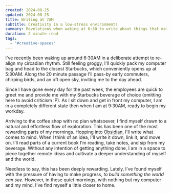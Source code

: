 ```yaml
---
created: 2024-08-25
updated: 2024-08-25
title: Writing at 7AM
subtitle: Creativity in a low-stress environments
summary: Revelations when waking at 6:30 to write about things that matter to you.
duration: 2 minute read
tags:
  - "#creative-spaces"
---
```

I've recently been waking up around 6:30AM in a deliberate attempt to re-align my circadian rhythm. Still feeling groggy, I'll quickly pack my computer bag and head to the closest Starbucks, which conveniently opens up at 5:30AM. Along the 20 minute passage I'll pass-by early commuters, chirping birds, and an oft open sky, inviting me to the day ahead.

Since I have gone every day for the past week, the employees are quick to greet me and provide me with my Starbucks beverage of choice (omitting here to avoid criticism :P). As I sit down and get in front my computer, I am in a completely different state then when I am at 9:30AM, ready to begin my workday.

Arriving to the coffee shop with no plan whatsoever, I find myself drawn to a natural and effortless flow of exploration. This has been one of the most rewarding parts of my mornings. Hopping into [Obsidian](https://obsidian.md/), I'll write what comes to mind. When I think of an idea, I'll write it down, link it, and move on. I'll read parts of a current book I'm reading, take notes, and sip from my beverage. Without any intention of getting anything done, I am in a space to piece together remote ideas and cultivate a deeper understanding of myself and the world.

Needless to say, this has been deeply rewarding. Lately, I've found myself with the pressure of having to make progress, *to build something the world can see*. However, in these quiet mornings, with nothing but my computer and my mind, I've find myself a little closer to home.